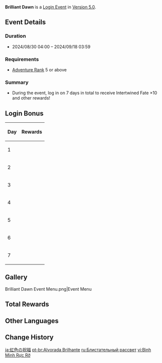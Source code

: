 {{Event
|name              = Brilliant Dawn
|image             = Brilliant Dawn.png
|type              = In-Game
|group             = Login
|time_known        = yes
|time_start        = 2024-08-30 04:00:00
|time_end          = 2024-09-18 03:59:59
|link              = https://www.hoyolab.com/article/32554889
}}
'''Brilliant Dawn''' is a [[Login Event]] in [[Version 5.0]].

==Event Details==
===Duration===
* 2024/08/30 04:00 – 2024/09/18 03:59

===Requirements===
* [[Adventure Rank]] 5 or above

===Summary===
* During the event, log in on 7 days in total to receive Intertwined Fate ×10 and other rewards!

==Login Bonus==
{| class="wikitable tdc1 tdl2"
!Day
!Rewards
|-
|1
|{{Card|Intertwined Fate|1}}
|-
|2
|{{Card|Mora|80,000}}
|-
|3
|{{Card|Intertwined Fate|2}}
|-
|4
|{{Card|Sanctifying Unction|10}}
|-
|5
|{{Card|Intertwined Fate|2}}
|-
|6
|{{Card|Hero's Wit|8}}
|-
|7
|{{Card|Intertwined Fate|5}}
|}

==Gallery==
<gallery>
Brilliant Dawn Event Menu.png|Event Menu
</gallery>

==Total Rewards==
{{Event Rewards
|Intertwined Fate    = 10
|Mora                = 80,000
|Sanctifying Unction = 10
|Hero's Wit          = 8
|sort = Intertwined Fate,Mora,Sanctifying Unction,Hero's Wit
}}

==Other Languages==
{{Other Languages
|en       = Brilliant Dawn
|zhs      = 瑞彩流虹
|zhs_rm   = 
|zht      = 瑞彩流虹
|zht_rm   = 
|zh_tl    = 
|ja       = 虹色の祝福
|ja_rm    = Niji'iro no Shukufuku
|ja_tl    = Rainbow-Colored Celebration
|ko       = 반짝이는 무지개
|ko_tl    = 
|es       = Arcoíris auspicioso
|es_tl    = Auspicious Rainbow
|fr       = Aube brillante
|fr_tl    = Brilliant Dawn
|ru       = Блистательный рассвет
|ru_tl    = Brilliant Dawn
|th       = เส้นทางอรุณสดใส
|th_rm    = 
|th_tl    = 
|vi       = Bình Minh Rực Rỡ
|vi_tl    = 
|de       = Glänzende Dämmerung
|de_tl    = Shining Twilight
|id       = Kilau Pelangi
|id_tl    = The Shine of Rainbow
|pt       = Alvorada Brilhante
|pt_tl    = 
|tr       = Göz Alıcı Şafak
|tr_tl    = 
|it       = Alba raggiante
|it_tl    = 
}}

==Change History==
{{Change History|5.0}}

[[ja:虹色の祝福]]
[[pt-br:Alvorada Brilhante]]
[[ru:Блистательный рассвет]]
[[vi:Bình Minh Rực Rỡ]]